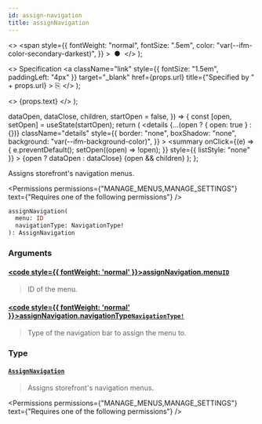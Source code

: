 ```yaml
---
id: assign-navigation
title: assignNavigation
---
```


  <>
    <span
      style={{
        fontWeight: "normal",
        fontSize: ".5em",
        color: "var(--ifm-color-secondary-darkest)",
      }}
    >
      &nbsp;●&nbsp;
    </span>
  </>
);

  <>
    Specification
    <a
      className="link"
      style={{ fontSize: "1.5em", paddingLeft: "4px" }}
      target="\_blank"
      href={props.url}
      title={"Specified by " + props.url}
    >
      ⎘
    </a>
  </>
);

  <>
    <span className={props.class}>{props.text}</span>
  </>
);


  dataOpen,
  dataClose,
  children,
  startOpen = false,
}) => {
  const [open, setOpen] = useState(startOpen);
  return (
    <details
      {...(open ? { open: true } : {})}
      className="details"
      style={{
        border: "none",
        boxShadow: "none",
        background: "var(--ifm-background-color)",
      }}
    >
      <summary
        onClick={(e) => {
          e.preventDefault();
          setOpen((open) => !open);
        }}
        style={{ listStyle: "none" }}
      >
        {open ? dataOpen : dataClose}
      </summary>
      {open && children}
    </details>
  );
};

Assigns storefront's navigation menus.

<Permissions
  permissions={"MANAGE_MENUS,MANAGE_SETTINGS"}
  text={"Requires one of the following permissions"}
/>

```graphql
assignNavigation(
  menu: ID
  navigationType: NavigationType!
): AssignNavigation
```

### Arguments

#### [<code style={{ fontWeight: 'normal' }}>assignNavigation.<b>menu</b></code>](#)<Bullet />[`ID`](../../../api-reference/miscellaneous/scalars/id) <Badge class="badge badge--secondary" text="scalar"/> <Badge class="badge badge--secondary" text="miscellaneous"/>

> ID of the menu.

#### [<code style={{ fontWeight: 'normal' }}>assignNavigation.<b>navigationType</b></code>](#)<Bullet />[`NavigationType!`](../../../api-reference/miscellaneous/enums/navigation-type) <Badge class="badge badge--secondary" text="non-null"/> <Badge class="badge badge--secondary" text="enum"/> <Badge class="badge badge--secondary" text="miscellaneous"/>

> Type of the navigation bar to assign the menu to.

### Type

#### [`AssignNavigation`](../../../api-reference/menu/objects/assign-navigation) <Badge class="badge badge--secondary" text="object"/> <Badge class="badge badge--secondary" text="menu"/>

> Assigns storefront's navigation menus.

<Permissions
  permissions={"MANAGE_MENUS,MANAGE_SETTINGS"}
  text={"Requires one of the following permissions"}
/>

